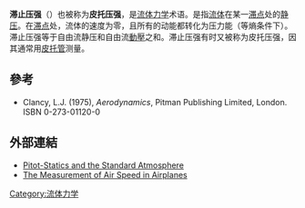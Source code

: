 '''滞止压强'''（{{lang-en|Stagnation Pressure}}）也被称为'''皮托压强'''，是[[流体力学|流体力学]]术语。是指[[流体|流体]]在某一[[滞点|滞点]]处的[[静压|静压]]。在[[滞点|滞点]]处，流体的速度为零，且所有的动能都转化为压力能（等熵条件下）。滞止压强等于自由流静压和自由流[[動壓|動壓]]之和。滞止压强有时又被称为皮托压强，因其通常用[[皮托管|皮托管]]测量。

== 參考 ==
*Clancy, L.J. (1975), ''Aerodynamics'', Pitman Publishing Limited, London.  ISBN 0-273-01120-0

== 外部連結 ==
*[http://www.spaceagecontrol.com/pm/uploads/Main.Freepubs/ADA320216.pdf Pitot-Statics and the Standard Atmosphere] {{Wayback|url=http://www.spaceagecontrol.com/pm/uploads/Main.Freepubs/ADA320216.pdf |date=20080625034645 }}
*[http://www.spaceagecontrol.com/pm/uploads/Main.Litroom2/naca-tn-616.pdf The Measurement of Air Speed in Airplanes] {{Wayback|url=http://www.spaceagecontrol.com/pm/uploads/Main.Litroom2/naca-tn-616.pdf |date=20080625034636 }}

{{Physics-stub}}

[[Category:流体力学|Category:流体力学]]